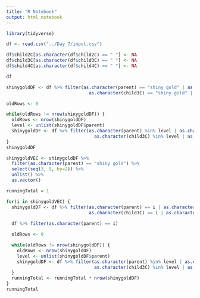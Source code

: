 ```yaml
---
title: "R Notebook"
output: html_notebook
---
```


```r
library(tidyverse)

df <- read.csv("../Day 7/input.csv")

df$child2C[as.character(df$child2C) == " "] <- NA
df$child3C[as.character(df$child3C) == " "] <- NA
df$child4C[as.character(df$child4C) == " "] <- NA

df
```

```r
shinygoldDF <- df %>% filter(as.character(parent) == "shiny gold" | as.character(child1C) == "shiny gold" | as.character(child2C) == "shiny gold" | 
                               as.character(child3C) == "shiny gold" | as.character(child4C) == "shiny gold")

oldRows <- 0

while(oldRows != nrow(shinygoldDF)) {
  oldRows <- nrow(shinygoldDF)
  level <- unlist(shinygoldDF$parent)
  shinygoldDF <- df %>% filter(as.character(parent) %in% level | as.character(child1C) %in% level | as.character(child2C)%in% level | 
                                 as.character(child3C) %in% level | as.character(child4C) %in% level)
}
shinygoldDF
```

```r
shinygoldVEC <- shinygoldDF %>% 
  filter(as.character(parent) == "shiny gold") %>%
  select(seq(3, 9, by=2)) %>%
  unlist() %>%
  as.vector()

runningTotal = 1

for(i in shinygoldVEC) {
  shinygoldDF <- df %>% filter(as.character(parent) == i | as.character(child1C) == i | as.character(child2C) == i | 
                               as.character(child3C) == i | as.character(child4C) == i)
  
  df %>% filter(as.character(parent) == i)

  oldRows <- 0

  while(oldRows != nrow(shinygoldDF)) {
    oldRows <- nrow(shinygoldDF)
    level <- unlist(shinygoldDF$parent)
    shinygoldDF <- df %>% filter(as.character(parent) %in% level | as.character(child1C) %in% level | as.character(child2C)%in% level | 
                                 as.character(child3C) %in% level | as.character(child4C) %in% level)
  }
  runningTotal <- runningTotal * nrow(shinygoldDF)
}
runningTotal
```

